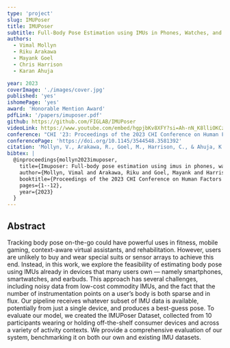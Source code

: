 ```yaml
---
type: 'project'
slug: IMUPoser
title: IMUPoser
subtitle: Full-Body Pose Estimation using IMUs in Phones, Watches, and Earbuds
authors:
  - Vimal Mollyn
  - Riku Arakawa
  - Mayank Goel
  - Chris Harrison
  - Karan Ahuja

year: 2023
coverImage: './images/cover.jpg'
published: 'yes'
ishomePage: 'yes'
award: 'Honorable Mention Award'
pdfLink: '/papers/imuposer.pdf'
github: https://github.com/FIGLAB/IMUPoser
videoLink: https://www.youtube.com/embed/hgpjbKv8XFY?si=Ah-nN_K8lliOKCzH
conference: "CHI '23: Proceedings of the 2023 CHI Conference on Human Factors in Computing Systems"
conferencePage: 'https://doi.org/10.1145/3544548.3581392'
citation: 'Mollyn, V., Arakawa, R., Goel, M., Harrison, C., & Ahuja, K. (2023, April). Imuposer: Full-body pose estimation using imus in phones, watches, and earbuds. In Proceedings of the 2023 CHI Conference on Human Factors in Computing Systems (pp. 1-12)'
bibtex: |
  @inproceedings{mollyn2023imuposer,
    title={Imuposer: Full-body pose estimation using imus in phones, watches, and earbuds},
    author={Mollyn, Vimal and Arakawa, Riku and Goel, Mayank and Harrison, Chris and Ahuja, Karan},
    booktitle={Proceedings of the 2023 CHI Conference on Human Factors in Computing Systems},
    pages={1--12},
    year={2023}
  }
---
```


## Abstract

Tracking body pose on-the-go could have powerful uses in fitness, mobile gaming, context-aware virtual assistants, and rehabilitation. However, users are unlikely to buy and wear special suits or sensor arrays to achieve this end. Instead, in this work, we explore the feasibility of estimating body pose using IMUs already in devices that many users own — namely smartphones, smartwatches, and earbuds. This approach has several challenges, including noisy data from low-cost commodity IMUs, and the fact that the number of instrumentation points on a user’s body is both sparse and in flux. Our pipeline receives whatever subset of IMU data is available, potentially from just a single device, and produces a best-guess pose. To evaluate our model, we created the IMUPoser Dataset, collected from 10 participants wearing or holding off-the-shelf consumer devices and across a variety of activity contexts. We provide a comprehensive evaluation of our system, benchmarking it on both our own and existing IMU datasets.
